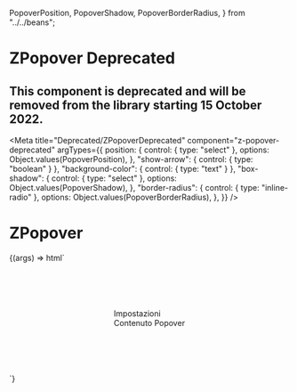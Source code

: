   PopoverPosition,
  PopoverShadow,
  PopoverBorderRadius,
} from "../../beans";


# ZPopover Deprecated
## This component is deprecated and will be removed from the library starting 15 October 2022.

<Meta
  title="Deprecated/ZPopoverDeprecated"
  component="z-popover-deprecated"
  argTypes={{
    position: {
      control: { type: "select" },
      options: Object.values(PopoverPosition),
    },
    "show-arrow": { control: { type: "boolean" } },
    "background-color": { control: { type: "text" } },
    "box-shadow": {
      control: { type: "select" },
      options: Object.values(PopoverShadow),
    },
    "border-radius": {
      control: { type: "inline-radio" },
      options: Object.values(PopoverBorderRadius),
    },
  }}
/>

# ZPopover

<Canvas>
  <Story
    name="ZPopoverDeprecated-sample"
    args={{
      position: "after-down",
      "show-arrow": false,
      "background-color": "color-white",
      "box-shadow": "shadow-1",
      "border-radius": "small",
    }}
  >
    {(args) => html`<div
      style="height: 200px; display: flex; align-items: center; justify-content: center"
    >
      <z-popover-deprecated
        position=${args.position}
        show-arrow=${args["show-arrow"]}
        background-color=${args["background-color"]}
        box-shadow=${args["box-shadow"]}
        border-radius=${args["border-radius"]}
      >
        <z-button slot="trigger" icon="gear">Impostazioni</z-button>
        <div slot="popover">Contenuto Popover</div>
      </z-popover-deprecated>
    </div>`}
  </Story>
</Canvas>

<ArgsTable of="z-popover-deprecated" />
